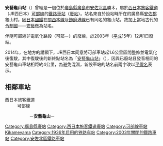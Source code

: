 {{NoteTA |G1=Railway |G2=Transport
|T=zh-tw:安藝龜山車站 (舊站);zh-hk:安藝龜山站 (舊站);zh-cn:安艺龟山站 (旧站);
|1=zh-tw:安藝龜山車站;zh-hk:安藝龜山站;zh-cn:安艺龟山站;
}}
{{not|安藝龜山車站}}
{{日本車站資訊
|公司色       = #ccc
|文字色     = #000
|站名       = 安藝龜山站
|圖片       = Aki-Kameyama Station.jpg
|pxl        =
|圖片說明   = 月台（2003年8月）
|日文原名   = 安芸亀山
|平假名   = あきかめやま
|羅馬拼音   = Aki-Kameyama
|前一站     = {{link-ja|今井田站|今井田駅|今井田}}
|前一站距離      = 2.6
|後一站距離      = 2.8
|後一站     = {{link-ja|毛木站|毛木駅|毛木}}
|電報略號   = カメ
|車站編號     =
|所屬公司 = [[西日本旅客鐵道|西日本旅客鐵道]]
|所屬路線   = [[可部線|可部線]]
|距離     = 20.6
|起點站     = [[橫川站_(廣島縣)|橫川]]
|所在地     = [[廣島縣|廣島縣]][[廣島市|廣島市]][[安佐北區|安佐北區]]可部町勝木
|座標       = {{coord|34|31|19.4|N|132|27|35.2|E|type:railwaystation_region:JP-34|display=inline,title}}
|車站構造     = [[地面車站|地面車站]]
|月台配置     = 1面1線
|啟用年月日 = 1936年（昭和11年）10月13日
|廢站年月日 = 2003年（平成15年）12月1日
|乘客人數   =
|上下車人次   =
|統計年度   =
|轉車       =
|備註       = [[File:JR_area_HIRO.png|15px]] [[特定都區市內|廣島市內車站]]<br />伴隨路線廢線而廢站。
|全寬備註   = 
}}
'''安藝龜山站'''（{{jpn|j=安芸亀山駅|hg=あきかめやまえき|rm=Aki-kameyama eki|f=y}}）曾經是一個位於[[廣島縣|廣島縣]][[廣島市|廣島市]][[安佐北區|安佐北區]]{{link-ja|可部町|可部町}}勝木，屬於[[西日本旅客鐵道|西日本旅客鐵道]]（JR西日本）[[可部線|可部線]]的[[鐵路車站|鐵路車站]]（[[廢站|廢站]]）。站名來自於設站時所在的廣島縣[[安佐郡|安佐郡]]龜山村，因[[日本國鐵|日本國鐵]]在[[關西本線|關西本線]]及[[飾磨港線|飾磨港線]]已有同名的龜山站，故加上當地古代的[[令制國|令制國]]——[[安藝國|安藝]]做為站名。

伴隨可部線非電氣化路段（可部－{{link-ja|三段峽站|三段峡駅|三段峽}}）的廢線，於2003年（[[平成|平成]]15年）12月1日廢站。

2014年，在地方的請願下，JR西日本同意將可部車站起1.6公里區間整修並電氣化後復駛，其中復駛後的新終點站名為「[[安藝龜山站_(新站)|安藝龜山站]]」（{{lang|ja|あき亀山駅}}），因與已廢站且發音相同的安藝龜山車站相距約4公里，為避免混淆，新設車站的站名前兩字改以[[平假名|平假名]]表示。

== 相鄰車站 ==
; 西日本旅客鐵道
: 可部線
:: {{link-ja|今井田站|今井田駅|今井田}}－'''安藝龜山'''－{{link-ja|毛木站|毛木駅|毛木}}

{{DEFAULTSORT:Aki-Kameyama}}
[[Category:廣島縣廢站|Category:廣島縣廢站]]
[[Category:西日本旅客鐵道廢站|Category:西日本旅客鐵道廢站]]
[[Category:可部線車站|Category:可部線車站]]
[[Category:日本鐵路車站_A|Kikameyama]]
[[Category:1936年启用的铁路车站|Category:1936年启用的铁路车站]]
[[Category:2003年關閉的鐵路車站|Category:2003年關閉的鐵路車站]]
[[Category:安佐北區鐵路車站|Category:安佐北區鐵路車站]]